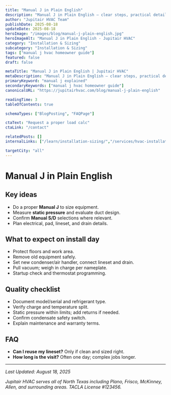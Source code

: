 ```yaml
---
title: "Manual J in Plain English"
description: "Manual J in Plain English — clear steps, practical detail, and when to call a pro in North Texas."
author: "Jupitair HVAC Team"
publishDate: 2025-08-18
updateDate: 2025-08-18
heroImage: "/images/blog/manual-j-plain-english.jpg"
heroImageAlt: "Manual J in Plain English - Jupitair HVAC"
category: "Installation & Sizing"
subcategory: "Installation & Sizing"
tags: ["manual j hvac homeowner guide"]
featured: false
draft: false

metaTitle: "Manual J in Plain English | Jupitair HVAC"
metaDescription: "Manual J in Plain English — clear steps, practical detail, and when to call a pro in North Texas."
primaryKeyword: "manual j explained"
secondaryKeywords: ["manual j hvac homeowner guide"]
canonicalURL: "https://jupitairhvac.com/blog/manual-j-plain-english"

readingTime: 3
tableOfContents: true

schemaTypes: ["BlogPosting", "FAQPage"]

ctaText: "Request a proper load calc"
ctaLink: "/contact"

relatedPosts: []
internalLinks: ["/learn/installation-sizing/","/services/hvac-installation/"]

targetCity: "all"
---
```



# Manual J in Plain English



## Key ideas
- Do a proper **Manual J** to size equipment.
- Measure **static pressure** and evaluate duct design.
- Confirm **Manual S/D** selections where relevant.
- Plan electrical, pad, lineset, and drain details.



<BlogCTA variant="inline" />

## What to expect on install day
- Protect floors and work area.
- Remove old equipment safely.
- Set new condenser/air handler, connect lineset and drain.
- Pull vacuum; weigh in charge per nameplate.
- Startup check and thermostat programming.


## Quality checklist
- Document model/serial and refrigerant type.
- Verify charge and temperature split.
- Static pressure within limits; add returns if needed.
- Confirm condensate safety switch.
- Explain maintenance and warranty terms.


## FAQ
- **Can I reuse my lineset?** Only if clean and sized right.
- **How long is the visit?** Often one day; complex jobs longer.

---

<BlogCTA variant="end" />

*Last Updated: August 18, 2025*

*Jupitair HVAC serves all of North Texas including Plano, Frisco, McKinney, Allen, and surrounding areas. TACLA License #123456.*
